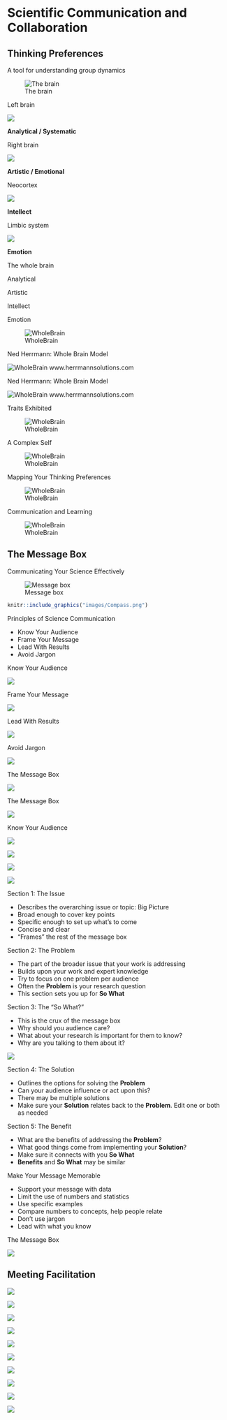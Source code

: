 # Scientific Communication and Collaboration

## Thinking Preferences

\LARGE A tool for understanding group dynamics\par


![The brain](images/Brain.jpg)



\newpage
\LARGE Left brain\par


![](images/LeftBrain.jpg)

**Analytical / Systematic**


\newpage
\LARGE Right brain\par


![](images/RightBrain.jpg)


**Artistic / Emotional**

\newpage
\LARGE Neocortex\par


![](images/Neocortex.jpg)


**Intellect**

\newpage
\LARGE Limbic system\par



![](images/Limbic.jpg)




**Emotion**


\newpage
\LARGE The whole brain\par




Analytical

Artistic

Intellect

Emotion




![WholeBrain](images/wholebrain.png)


\newpage
\LARGE Ned Herrmann: Whole Brain Model\par


![WholeBrain](images/whole-brain-model-2016.jpg)
www.herrmannsolutions.com

\newpage
\LARGE Ned Herrmann: Whole Brain Model\par

![WholeBrain](images/whole-brain-model-2016v2.jpg)
www.herrmannsolutions.com

\newpage
\LARGE Traits Exhibited\par

![WholeBrain](images/WholeBrainTraits.jpg)


\newpage
\LARGE A Complex Self\par


![WholeBrain](images/WholeBrainSelf.jpg)


\newpage
\LARGE Mapping Your Thinking Preferences\par


![WholeBrain](images/WholeBrainMap.jpg)


\newpage
\LARGE Communication and Learning\par



![WholeBrain](images/WholeBrainCommunication.jpg)



## The Message Box

\LARGE Communicating Your Science Effectively\par

![Message box](images/MessageBox.png)

```r
knitr::include_graphics("images/Compass.png")
```



\newpage
\LARGE Principles of Science Communication\par


- Know Your Audience
- Frame Your Message
- Lead With Results
- Avoid Jargon

\newpage
\LARGE Know Your Audience\par


![](images/Audience.jpg)

\newpage
\LARGE Frame Your Message\par 


![](images/resonate.png)


\newpage
\LARGE Lead With Results\par



![](images/Approach.png)


\newpage
\LARGE Avoid Jargon\par

![](images/Jargon.png)

\newpage
\LARGE The Message Box\par




![](images/MessageBox2.png)

\newpage
\LARGE The Message Box\par


![](images/BlankMessageBox.png)

\newpage
\LARGE Know Your Audience\par

![](images/Public.jpg)

![](images/Teachers.jpg)

![](images/PolicyMakers.jpg)

![](images/Students.jpg)

\newpage
\LARGE Section 1: The Issue\par

- Describes the overarching issue or topic: Big Picture
- Broad enough to cover key points
- Specific enough to set up what's to come
- Concise and clear
- "Frames" the rest of the message box

\newpage
\LARGE Section 2: The Problem\par

- The part of the broader issue that your work is addressing
- Builds upon your work and expert knowledge
- Try to focus on one problem per audience
- Often the **Problem** is your research question
- This section sets you up for **So What**

\newpage
\LARGE Section 3: The "So What?"\par

- This is the crux of the message box
- Why should you audience care?
- What about your research is important for them to know?
- Why are you talking to them about it?

![](images/SoWhat.png)

\newpage
\LARGE Section 4: The Solution\par

- Outlines the options for solving the **Problem**
- Can your audience influence or act upon this?
- There may be multiple solutions
- Make sure your **Solution** relates back to the **Problem**. Edit one or both as needed

\newpage
\LARGE Section 5: The Benefit\par

- What are the benefits of addressing the **Problem**?
- What good things come from implementing your **Solution**?
- Make sure it connects with you **So What**
- **Benefits** and **So What** may be similar

\newpage
\LARGE Make Your Message Memorable\par

- Support your message with data
- Limit the use of numbers and statistics
- Use specific examples
- Compare numbers to concepts, help people relate
- Don't use jargon
- Lead with what you know

\newpage
\LARGE The Message Box\par


![](images/MessageBoxPrompts.png)



## Meeting Facilitation



![](images/StickyDos1.png)


![](images/StickyDos2.png)


![](images/StickyDos3.png)


![](images/StickyDos4.png)


![](images/StickyDos5.png)


![](images/StickyDos6.png)


![](images/StickyDos7.png)


![](images/StickyDos8.png)


![](images/StickyDos9.png)


![](images/StickyDos10.png)





